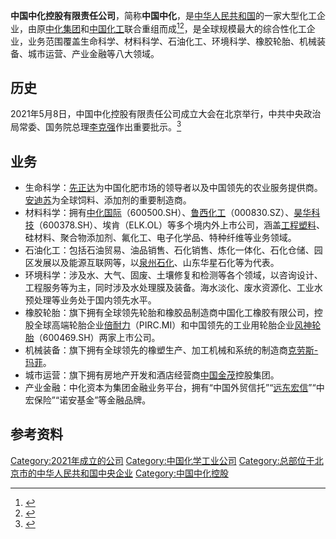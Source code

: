{{Infobox company
| name = 中国中化控股有限责任公司
| name_en = Sinochem Holdings Co., Ltd.
| type = [[中国中央企业|中国中央企业]]<br>[[国有独资企业|国有独资企业]]
| foundation = {{Start date|2021|5|8}}
| location = {{CHN}}[[北京市|北京市]][[西城区|西城区]][[复兴门内大街|复兴门内大街]]28号凯晨世贸中心中座11层
| website = {{URL|www.sinochem.com}}
| key_people = {{Unbulleted list|董事长：[[宁高宁|宁高宁]]|总经理：[[李凡荣|李凡荣]]}}
| num_employees = 22万
| slogan = 科学至上
| industry = 生命科学、材料科学、石油化工、环境科学、橡胶轮胎、机械装备、城市运营、产业金融
| owner = {{PRC}}（国家）<br>{{Small|[[国务院国有资产监督管理委员会|国务院国资委]]代表[[中华人民共和国国务院|国务院]]履行出资人职责}}
| subsid = [[中化集团|中国中化集团有限公司]]<br>[[中国化工集团|中国化工集团有限公司]]
}}
'''中国中化控股有限责任公司'''，简称'''中国中化'''，是[[中华人民共和国|中华人民共和国]]的一家大型化工企业，由原[[中化集团|中化集团]]和[[中国化工|中国化工]]联合重组而成<ref>{{Cite web|title=李克强对中国中化控股有限责任公司成立作出重要批示_新闻频道_中国青年网|url=http://news.youth.cn/sz/202105/t20210508_12924067.htm|access-date=2021-05-08|work=news.youth.cn|archive-date=2021-05-08|archive-url=https://web.archive.org/web/20210508162024/http://news.youth.cn/sz/202105/t20210508_12924067.htm}}</ref><ref>{{Cite web|title=中国中化控股有限公司揭牌成立，宁高宁任董事长、党组书记|url=https://www.jiemian.com/article/6066218.html|access-date=2021-05-09|work=jiemian.com|publisher=[[界面新闻|界面新闻]]|language=zh|archive-date=2021-05-09|archive-url=https://web.archive.org/web/20210509011158/https://www.jiemian.com/article/6066218.html|dead-url=no}}</ref>，是全球规模最大的综合性化工企业，业务范围覆盖生命科学、材料科学、石油化工、环境科学、橡胶轮胎、机械装备、城市运营、产业金融等八大领域。

== 历史 ==
2021年5月8日，中国中化控股有限责任公司成立大会在北京举行，中共中央政治局常委、国务院总理[[李克强|李克强]]作出重要批示。<ref>{{Cite web|title=扎实做好重组整合、深化改革等工作 不断提升经营质量效益和综合竞争力|url=http://politics.people.com.cn/n1/2021/0509/c1024-32098002.html|work=人民网|date=2021年5月9日|access-date=2021年5月9日|archive-date=2021年5月9日|archive-url=https://web.archive.org/web/20210509143219/http://politics.people.com.cn/n1/2021/0509/c1024-32098002.html|dead-url=no}}</ref>

== 业务 ==

* 生命科学：[[先正达|先正达]]为中国化肥市场的领导者以及中国领先的农业服务提供商。[[安迪蘇|安迪苏]]为全球饲料、添加剂的重要制造商。
* 材料科学：拥有[[中化国际|中化国际]]（600500.SH）、[[鲁西化工|鲁西化工]]（000830.SZ）、[[昊华科技|昊华科技]]（600378.SH）、埃肯（ELK.OL）等多个境内外上市公司，涵盖[[工程塑料|工程塑料]]、硅材料、聚合物添加剂、氟化工、电子化学品、特种纤维等业务领域。
* 石油化工：包括石油贸易、油品销售、石化销售、炼化一体化、石化仓储、园区发展以及能源互联网等，以[[泉州石化|泉州石化]]、山东华星石化等为代表。
* 环境科学：涉及水、大气、固废、土壤修复和检测等各个领域，以咨询设计、工程服务等为主，同时涉及水处理膜及装备。海水淡化、废水资源化、工业水预处理等业务处于国内领先水平。
* 橡胶轮胎：旗下拥有全球领先轮胎和橡胶品制造商中国化工橡胶有限公司，控股全球高端轮胎企业[[倍耐力|倍耐力]]（PIRC.MI）和中国领先的工业用轮胎企业[[風神輪胎|风神轮胎]]（600469.SH）两家上市公司。
* 机械装备：旗下拥有全球领先的橡塑生产、加工机械和系统的制造商[[克劳斯-玛菲|克劳斯-玛菲]]。
* 城市运营：旗下拥有房地产开发和酒店经营商[[中国金茂|中国金茂]]控股集团。
*产业金融：中化资本为集团金融业务平台，拥有“中国外贸信托”“[[遠東宏信|远东宏信]]”“中宏保险”“诺安基金”等金融品牌。

== 参考资料 ==
{{Reflist}}

[[Category:2021年成立的公司|Category:2021年成立的公司]] 
[[Category:中国化学工业公司|Category:中国化学工业公司]] 
[[Category:总部位于北京市的中华人民共和国中央企业|Category:总部位于北京市的中华人民共和国中央企业]]
[[Category:中国中化控股|Category:中国中化控股]]